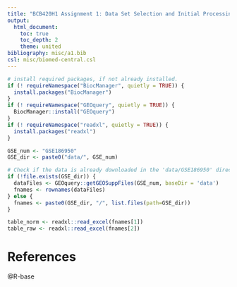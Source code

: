 ```yaml
---
title: "BCB420H1 Assignment 1: Data Set Selection and Initial Processing"
output:
  html_document:
    toc: true
    toc_depth: 2
    theme: united
bibliography: misc/a1.bib 
csl: misc/biomed-central.csl
---
```


```r
# install required packages, if not already installed.
if (! requireNamespace("BiocManager", quietly = TRUE)) {
  install.packages("BiocManager")
}
if (! requireNamespace("GEOquery", quietly = TRUE)) {
  BiocManager::install("GEOquery")
}
if (! requireNamespace("readxl", quietly = TRUE)) {
  install.packages("readxl")
}
```

```r
GSE_num <- "GSE186950"
GSE_dir <- paste0("data/", GSE_num)

# Check if the data is already downloaded in the 'data/GSE186950' directory. If not, download it there.
if (!file.exists(GSE_dir)) {
  dataFiles <- GEOquery::getGEOSuppFiles(GSE_num, baseDir = 'data')
  fnames <- rownames(dataFiles)
} else {
  fnames <- paste0(GSE_dir, "/", list.files(path=GSE_dir))
}

table_norm <- readxl::read_excel(fnames[1])
table_raw <- readxl::read_excel(fnames[2])
```


# References
@R-base
